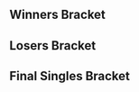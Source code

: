 {{DISPLAYTITLE:SoCal Colosseum #1: Singles Bracket}}{{SetGame|melee}}
{{tabs static
|name1=Overview
|link1=SoCal Colosseum/1
|name2=Singles Bracket
|link2=SoCal Colosseum/1/Singles Bracket
|name3=Doubles Bracket
|link3=SoCal Colosseum/1/Doubles Bracket
|This=2
}}
==Winners Bracket==
{{Template:64DEWBracketA
|tourneylink=SoCal Colosseum/1
|tourneyname=SoCal Colosseum #1
|column-width=180
|r1m1p1=CDK |r1m1p1flag=us |r1m1p1score={{win}} |r1m1win=1
|r1m1p2=Bye |r1m1p2flag= |r1m1p2score=

|r1m2p1=Oli |r1m2p1flag=us |r1m2p1score=2 |r1m2win=1
|r1m2p2=Dodger |r1m2p2flag=us |r1m2p2score=0

|r1m3p1=Deadlevi |r1m3p1flag=us |r1m3p1score={{win}} |r1m3win=1
|r1m3p2=Bye |r1m3p2flag= |r1m3p2score=

|r1m4p1=AznForce |r1m4p1flag=us |r1m4p1score=0 |r1m4win=2
|r1m4p2=Dilla |r1m4p2flag=us |r1m4p2score=2
|r1m4p1char1=falco |r1m4p2char1=fox |r1m4p1stock1=0 |r1m4p2stock1=2 |r1m4win1=2 |r1m4stage1=Battlefield
|r1m4p1char2=falco |r1m4p2char2=fox |r1m4p1stock2=0 |r1m4p2stock2=3 |r1m4win2=2 |r1m4stage2=Fountain of Dreams
|r1m4details={{BracketMatchDetails|preview=|lrthread=|interview=|recap=|comment=|live=|vod=https://youtu.be/bMASo86EkCI}}

|r1m5p1=Maruf |r1m5p1flag=us |r1m5p1score={{win}} |r1m5win=1
|r1m5p2=Bye |r1m5p2flag= |r1m5p2score=

|r1m6p1=YAMS |r1m6p1flag=us |r1m6p1score=2 |r1m6win=1
|r1m6p2=Bishop |r1m6p2flag=us |r1m6p2score=0

|r1m7p1=ff3 |r1m7p1flag=us |r1m7p1score={{win}} |r1m7win=1
|r1m7p2=Bye |r1m7p2flag= |r1m7p2score=

|r1m8p1=Steven |r1m8p1flag=us |r1m8p1score=2 |r1m8win=1
|r1m8p2=Young Money Halloween |r1m8p2flag=us |r1m8p2score=0

|r1m9p1=Kira |r1m9p1flag=us |r1m9p1score={{win}} |r1m9win=1
|r1m9p2=Bye |r1m9p2flag= |r1m9p2score=

|r1m10p1=Streetlamp |r1m10p1flag=us |r1m10p1score=2 |r1m10win=1
|r1m10p2=Dandy |r1m10p2flag=us |r1m10p2score=0

|r1m11p1=Tilt |r1m11p1flag=us |r1m11p1score={{win}} |r1m11win=1
|r1m11p2=Bye |r1m11p2flag= |r1m11p2score=

|r1m12p1=Kilo2DXX |r1m12p1flag=us |r1m12p1score=2 |r1m12win=1
|r1m12p2=Cico |r1m12p2flag=us |r1m12p2score=1

|r1m13p1=LuigiKid |r1m13p1flag=us |r1m13p1score={{win}} |r1m13win=1
|r1m13p2=Bye |r1m13p2flag= |r1m13p2score=

|r1m14p1=Vavez |r1m14p1flag=us |r1m14p1score=2 |r1m14win=1
|r1m14p2=compa |r1m14p2flag=us |r1m14p2score=0

|r1m15p1=Chroma |r1m15p1flag=us |r1m15p1score={{win}} |r1m15win=1
|r1m15p2=Bye |r1m15p2flag= |r1m15p2score=

|r1m16p1=Crispy |r1m16p1flag=us |r1m16p1score=2 |r1m16win=1
|r1m16p2=Nigo |r1m16p2flag=us |r1m16p2score=0

|r1m17p1=Captain Faceroll |r1m17p1flag=us |r1m17p1score={{win}} |r1m17win=1
|r1m17p2=Bye |r1m17p2flag= |r1m17p2score=

|r1m18p1=Aura |r1m18p1flag=us |r1m18p1score=0 |r1m18win=2
|r1m18p2=Yung! |r1m18p2flag=us |r1m18p2score=2

|r1m19p1=Brunybby |r1m19p1flag=us |r1m19p1score={{win}} |r1m19win=1
|r1m19p2=Bye |r1m19p2flag= |r1m19p2score=

|r1m20p1=Videowaffles |r1m20p1flag=us |r1m20p1score=2 |r1m20win=1
|r1m20p2=HD Josh |r1m20p2flag=us |r1m20p2score=0

|r1m21p1=EastCoastJeff |r1m21p1flag=us |r1m21p1score={{win}} |r1m21win=1
|r1m21p2=Bye |r1m21p2flag= |r1m21p2score=

|r1m22p1=Loay |r1m22p1flag=sa |r1m22p1score=1 |r1m22win=2
|r1m22p2=Cadeamole |r1m22p2flag=us |r1m22p2score=2

|r1m23p1=Jago |r1m23p1flag=us |r1m23p1score={{win}} |r1m23win=1
|r1m23p2=Bye |r1m23p2flag= |r1m23p2score=

|r1m24p1=Mist |r1m24p1flag=us |r1m24p1score=2 |r1m24win=1
|r1m24p2=Dowie |r1m24p2flag=us |r1m24p2score=1

|r1m25p1=Reno |r1m25p1flag=us |r1m25p1score={{win}} |r1m25win=1
|r1m25p2=Bye |r1m25p2flag= |r1m25p2score=

|r1m26p1=ACT1VE |r1m26p1flag=us |r1m26p1score=2 |r1m26win=1
|r1m26p2=Mr. B |r1m26p2flag=us |r1m26p2score=0

|r1m27p1=MossGarden |r1m27p1flag=us |r1m27p1score={{win}} |r1m27win=1
|r1m27p2=Bye |r1m27p2flag= |r1m27p2score=

|r1m28p1=Rosy |r1m28p1flag=us |r1m28p1score=2 |r1m28win=1
|r1m28p2=Rabbit |r1m28p2flag=us |r1m28p2score=1

|r1m29p1=PsychoMidget |r1m29p1flag=us |r1m29p1score={{win}} |r1m29win=1
|r1m29p2=Bye |r1m29p2flag= |r1m29p2score=

|r1m30p1=Chum |r1m30p1flag=us |r1m30p1score=2 |r1m30win=1
|r1m30p2=Troxol |r1m30p2flag=us |r1m30p2score=0

|r1m31p1=Cesar |r1m31p1flag=us |r1m31p1score={{win}} |r1m31win=1
|r1m31p2=Bye |r1m31p2flag= |r1m31p2score=

|r1m32p1=Junkimchi |r1m32p1flag=us |r1m32p1score=2 |r1m32win=1
|r1m32p2=Heisenberg |r1m32p2flag=us |r1m32p2score=0


|r2m1p1=CDK |r2m1p1flag=us |r2m1p1score=2 |r2m1win=1
|r2m1p2=Oli |r2m1p2flag=us |r2m1p2score=1

|r2m2p1=Deadlevi |r2m2p1flag=us |r2m2p1score=1 |r2m2win=2
|r2m2p2=Dilla |r2m2p2flag=us |r2m2p2score=2
|r2m2p1char1=fox |r2m2p2char1=fox |r2m2p1stock1=0 |r2m2p2stock1=2 |r2m2win1=2 |r2m2stage1=Battlefield
|r2m2p1char2=fox |r2m2p2char2=fox |r2m2p1stock2=2 |r2m2p2stock2=0 |r2m2win2=1 |r2m2stage2=Yoshi's Story
|r2m2p1char3=fox |r2m2p2char3=fox |r2m2p1stock3=0 |r2m2p2stock3=1 |r2m2win3=2 |r2m2stage3=Pokémon Stadium
|r2m2details={{BracketMatchDetails|preview=|lrthread=|interview=|recap=|comment=|live=|vod=https://youtu.be/MGOysrcL2-s}}

|r2m3p1=Maruf |r2m3p1flag=us |r2m3p1score=1 |r2m3win=2
|r2m3p2=YAMS |r2m3p2flag=us |r2m3p2score=2

|r2m4p1=ff3 |r2m4p1flag=us |r2m4p1score=2 |r2m4win=1
|r2m4p2=Steven |r2m4p2flag=us |r2m4p2score=0

|r2m5p1=Kira |r2m5p1flag=us |r2m5p1score=2 |r2m5win=1
|r2m5p2=Streetlamp |r2m5p2flag=us |r2m5p2score=0

|r2m6p1=Tilt |r2m6p1flag=us |r2m6p1score=2 |r2m6win=1
|r2m6p2=Kilo2DXX |r2m6p2flag=us |r2m6p2score=0

|r2m7p1=LuigiKid |r2m7p1flag=us |r2m7p1score=2 |r2m7win=1
|r2m7p2=Vavez |r2m7p2flag=us |r2m7p2score=0

|r2m8p1=Chroma |r2m8p1flag=us |r2m8p1score=2 |r2m8win=1
|r2m8p2=Crispy |r2m8p2flag=us |r2m8p2score=0

|r2m9p1=Captain Faceroll |r2m9p1flag=us |r2m9p1score=2 |r2m9win=`
|r2m9p2=Yung! |r2m9p2flag=us |r2m9p2score=0
|r2m9p1char1=sheik |r2m9p2char1=fox |r2m9p1stock1=1 |r2m9p2stock1=0 |r2m9win1=1 |r2m9stage1=Battlefield
|r2m9p1char2=sheik |r2m9p2char2=fox |r2m9p1stock2=2 |r2m9p2stock2=0 |r2m9win2=1 |r2m9stage2=Final Destination
|r2m9details={{BracketMatchDetails|preview=|lrthread=|interview=|recap=|comment=|live=|vod=https://youtu.be/yamSzaGC6mE}}

|r2m10p1=Brunybby |r2m10p1flag=us |r2m10p1score=2 |r2m10win=1
|r2m10p2=Videowaffles |r2m10p2flag=us |r2m10p2score=0

|r2m11p1=EastCoastJeff |r2m11p1flag=us |r2m11p1score=2 |r2m11win=1
|r2m11p2=Cadeamole |r2m11p2flag=us |r2m11p2score=0

|r2m12p1=Jago |r2m12p1flag=us |r2m12p1score=2 |r2m12win=1
|r2m12p2=Mist |r2m12p2flag=us |r2m12p2score=0

|r2m13p1=Reno |r2m13p1flag=us |r2m13p1score=2 |r2m13win=1
|r2m13p2=ACT1VE |r2m13p2flag=us |r2m13p2score=0
|r2m13p1char1=fox |r2m13p2char1=samus |r2m13p1stock1=2 |r2m13p2stock1=0 |r2m13win1=1 |r2m13stage1=Fountain of Dreams
|r2m13p1char2=fox |r2m13p2char2=samus |r2m13p1stock2=2 |r2m13p2stock2=0 |r2m13win2=1 |r2m13stage2=Final Destination
|r2m13details={{BracketMatchDetails|preview=|lrthread=|interview=|recap=|comment=|live=|vod=https://youtu.be/YkbBsVAbiYQ}}

|r2m14p1=MossGarden |r2m14p1flag=us |r2m14p1score=2 |r2m14win=1
|r2m14p2=Rosy |r2m14p2flag=us |r2m14p2score=0

|r2m15p1=PsychoMidget |r2m15p1flag=us |r2m15p1score=2 |r2m15win=1
|r2m15p2=Chum |r2m15p2flag=us |r2m15p2score=0

|r2m16p1=Cesar |r2m16p1flag=us |r2m16p1score=2 |r2m16win=1
|r2m16p2=Junkimchi |r2m16p2flag=us |r2m16p2score=0


|r3m1p1=CDK |r3m1p1flag=us |r3m1p1score=2 |r3m1win=1
|r3m1p2=Dilla |r3m1p2flag=us |r3m1p2score=0

|r3m2p1=YAMS |r3m2p1flag=us |r3m2p1score=2 |r3m2win=1
|r3m2p2=ff3 |r3m2p2flag=us |r3m2p2score=1

|r3m3p1=Kira |r3m3p1flag=us |r3m3p1score=2 |r3m3win=1
|r3m3p2=Tilt |r3m3p2flag=us |r3m3p2score=0

|r3m4p1=LuigiKid |r3m4p1flag=us |r3m4p1score=2 |r3m4win=1
|r3m4p2=Chroma |r3m4p2flag=us |r3m4p2score=0
|r3m4p1char1=luigi |r3m4p2char1=fox |r3m4p1stock1=2 |r3m4p2stock1=0 |r3m4win1=1 |r3m4stage1=Fountain of Dreams
|r3m4p1char2=luigi |r3m4p2char2=fox |r3m4p1stock2=0 |r3m4p2stock2=1 |r3m4win2=2 |r3m4stage2=Battlefield
|r3m4p1char3=luigi |r3m4p2char3=fox |r3m4p1stock3=2 |r3m4p2stock3=0 |r3m4win3=1 |r3m4stage3=Dream Land
|r3m4details={{BracketMatchDetails|preview=|lrthread=|interview=|recap=|comment=|live=|vod=https://youtu.be/t4F7xwQe9NE}}

|r3m5p1=Captain Faceroll |r3m5p1flag=us |r3m5p1score=2 |r3m5win=1
|r3m5p2=Brunybby |r3m5p2flag=us |r3m5p2score=0

|r3m6p1=EastCoastJeff |r3m6p1flag=us |r3m6p1score=2 |r3m6win=1
|r3m6p2=Jago |r3m6p2flag=us |r3m6p2score=1
|r3m6p1char1=fox |r3m6p2char1=ic |r3m6p1stock1=4 |r3m6p2stock1=0 |r3m6win1=1 |r3m6stage1=Battlefield
|r3m6p1char2=fox |r3m6p2char2=ic |r3m6p1stock2=0 |r3m6p2stock2=1 |r3m6win2=2 |r3m6stage2=Fountain of Dreams
|r3m6p1char3=fox |r3m6p2char3=ic |r3m6p1stock3=3 |r3m6p2stock3=0 |r3m6win3=1 |r3m6stage3=Dream Land
|r3m6details={{BracketMatchDetails|preview=|lrthread=|interview=|recap=|comment=|live=|vod=https://youtu.be/jx35sFECZKs}}

|r3m7p1=Reno |r3m7p1flag=us |r3m7p1score=2 |r3m7win=1
|r3m7p2=MossGarden |r3m7p2flag=us |r3m7p2score=0

|r3m8p1=PsychoMidget |r3m8p1flag=us |r3m8p1score=2 |r3m8win=1
|r3m8p2=Cesar |r3m8p2flag=us |r3m8p2score=0
|r3m8p1char1=jigglypuff |r3m8p2char1=marth |r3m8p1stock1=1 |r3m8p2stock1=0 |r3m8win1=1 |r3m8stage1=Battlefield
|r3m8p1char2=jigglypuff |r3m8p2char2=marth |r3m8p1stock2=2 |r3m8p2stock2=0 |r3m8win2=1 |r3m8stage2=Fountain of Dreams
|r3m8details={{BracketMatchDetails|preview=|lrthread=|interview=|recap=|comment=|live=|vod=https://youtu.be/p1GUOcB1--g}}


|r4m1p1=CDK |r4m1p1flag=us |r4m1p1score=2 |r4m1win=1
|r4m1p2=YAMS |r4m1p2flag=us |r4m1p2score=0

|r4m2p1=Kira |r4m2p1flag=us |r4m2p1score=2 |r4m2win=1
|r4m2p2=LuigiKid |r4m2p2flag=us |r4m2p2score=0
|r4m2p1char1=fox |r4m2p2char1=luigi |r4m2p1stock1=2 |r4m2p2stock1=0 |r4m2win1=1 |r4m2stage1=Fountain of Dreams
|r4m2p1char2=fox |r4m2p2char2=luigi |r4m2p1stock2=3 |r4m2p2stock2=0 |r4m2win2=1 |r4m2stage2=Dream Land
|r4m2details={{BracketMatchDetails|preview=|lrthread=|interview=|recap=|comment=|live=|vod=https://youtu.be/aL-CUldW4xc}}

|r4m3p1=Captain Faceroll |r4m3p1flag=us |r4m3p1score=1 |r4m3win=2
|r4m3p2=EastCoastJeff |r4m3p2flag=us |r4m3p2score=2
|r4m3p1char1=sheik |r4m3p2char1=fox |r4m3p1stock1=0 |r4m3p2stock1=2 |r4m3win1=2 |r4m3stage1=Dream Land
|r4m3p1char2=sheik |r4m3p2char2=fox |r4m3p1stock2=1 |r4m3p2stock2=0 |r4m3win2=1 |r4m3stage2=Fountain of Dreams
|r4m3p1char3=sheik |r4m3p2char3=fox |r4m3p1stock3=0 |r4m3p2stock3=1 |r4m3win3=2 |r4m3stage3=Final Destination
|r4m3details={{BracketMatchDetails|preview=|lrthread=|interview=|recap=|comment=|live=|vod=https://youtu.be/KPWbqSlbPl4}}

|r4m4p1=Reno |r4m4p1flag=us |r4m4p1score=2 |r4m4win=1
|r4m4p2=PsychoMidget |r4m4p2flag=us |r4m4p2score=1
|r4m4p1char1=fox |r4m4p2char1=jigglypuff |r4m4p1stock1=0 |r4m4p2stock1=1 |r4m4win1=2 |r4m4stage1=Battlefield
|r4m4p1char2=fox |r4m4p2char2=jigglypuff |r4m4p1stock2=3 |r4m4p2stock2=0 |r4m4win2=1 |r4m4stage2=Pokémon Stadium
|r4m4p1char3=fox |r4m4p2char3=jigglypuff |r4m4p1stock3=1 |r4m4p2stock3=0 |r4m4win3=1 |r4m4stage3=Fountain of Dreams
|r4m4details={{BracketMatchDetails|preview=|lrthread=|interview=|recap=|comment=|live=|vod=https://youtu.be/czNYfkVnFgU}}


|r5m1p1=CDK |r5m1p1flag=us |r5m1p1score=3 |r5m1win=1
|r5m1p2=Kira |r5m1p2flag=us |r5m1p2score=0
|r5m1p1char1=fox |r5m1p2char1=fox |r5m1p1stock1=1 |r5m1p2stock1=0 |r5m1win1=1 |r5m1stage1=Dream Land
|r5m1p1char2=fox |r5m1p2char2=fox |r5m1p1stock2=1 |r5m1p2stock2=0 |r5m1win2=1 |r5m1stage2=Dream Land
|r5m1p1char3=fox |r5m1p2char3=fox |r5m1p1stock3=2 |r5m1p2stock3=0 |r5m1win3=1 |r5m1stage3=Dream Land
|r5m1details={{BracketMatchDetails|preview=|lrthread=|interview=|recap=|comment=|live=|vod=https://youtu.be/ifRB0OXkZoI}}

|r5m2p1=EastCoastJeff |r5m2p1flag=us |r5m2p1score=1 |r5m2win=2
|r5m2p2=Reno |r5m2p2flag=us |r5m2p2score=3
|r5m2p1char1=fox |r5m2p2char1=fox |r5m2p1stock1=0 |r5m2p2stock1=1 |r5m2win1=2 |r5m2stage1=Battlefield
|r5m2p1char2=falco |r5m2p2char2=fox |r5m2p1stock2=1 |r5m2p2stock2=0 |r5m2win2=1 |r5m2stage2=Dream Land
|r5m2p1char3=fox |r5m2p2char3=sheik |r5m2p1stock3=0 |r5m2p2stock3=2 |r5m2win3=2 |r5m2stage3=Yoshi's Story
|r5m2p1char4=fox |r5m2p2char4=sheik |r5m2p1stock4=0 |r5m2p2stock4=2 |r5m2win4=2 |r5m2stage4=Pokémon Stadium
|r5m2details={{BracketMatchDetails|preview=|lrthread=|interview=|recap=|comment=|live=|vod=https://youtu.be/XwywEgqystM}}
}}
==Losers Bracket==
{{48DELBracketSmwA
|tourneylink=SoCal Colosseum/1
|tourneyname=SoCal Colosseum #1
|l1placement=33-48
|l2placement=25-32
|l3placement=17-24
|l4placement=13-16
|l5placement=9-12
|l6placement=7-8
|l7placement=5-6
|column-width=180

|l1m1p1=Junkimchi |l1m1p1flag=us |l1m1p1score=2
|l1m1p2=Dodger |l1m1p2flag=us |l1m1p2score=0
|l1m1win=1

|l1m2p1=Chum |l1m2p1flag=us |l1m2p1score=0
|l1m2p2=AznForce |l1m2p2flag=us |l1m2p2score=2
|l1m2win=2

|l1m3p1=Rosy |l1m3p1flag=us |l1m3p1score=0
|l1m3p2=Bishop |l1m3p2flag=us |l1m3p2score=2
|l1m3win=2

|l1m4p1=ACT1VE |l1m4p1flag=us |l1m4p1score=2
|l1m4p2=Young Money Halloween |l1m4p2flag=us |l1m4p2score=0
|l1m4win=1

|l1m5p1=Mist |l1m5p1flag=us |l1m5p1score=2
|l1m5p2=Dandy |l1m5p2flag=us |l1m5p2score=0
|l1m5win=1

|l1m6p1=Cadeamole |l1m6p1flag=us |l1m6p1score=0
|l1m6p2=Cico |l1m6p2flag=us |l1m6p2score=2
|l1m6win=2

|l1m7p1=Videowaffles |l1m7p1flag=us |l1m7p1score=2
|l1m7p2=compa |l1m7p2flag=us |l1m7p2score=0
|l1m7win=1

|l1m8p1=Yung! |l1m8p1flag=us |l1m8p1score=2
|l1m8p2=Nigo |l1m8p2flag=us |l1m8p2score=0
|l1m8win=1

|l1m9p1=Crispy |l1m9p1flag=us |l1m9p1score=2
|l1m9p2=Aura |l1m9p2flag=us |l1m9p2score=0
|l1m9win=1

|l1m10p1=Vavez |l1m10p1flag=us |l1m10p1score=2
|l1m10p2=HD Josh |l1m10p2flag=us |l1m10p2score=0
|l1m10win=1

|l1m11p1=Kilo2DXX |l1m11p1flag=us |l1m11p1score=2
|l1m11p2=Loay |l1m11p2flag=sa |l1m11p2score=0
|l1m11win=1

|l1m12p1=Streetlamp |l1m12p1flag=us |l1m12p1score=2
|l1m12p2=Dowie |l1m12p2flag=us |l1m12p2score=1
|l1m12win=1

|l1m13p1=Steven |l1m13p1flag=us |l1m13p1score=2
|l1m13p2=Mr. B |l1m13p2flag=us |l1m13p2score=1
|l1m13win=1

|l1m14p1=Maruf |l1m14p1flag=us |l1m14p1score=2
|l1m14p2=Rabbit |l1m14p2flag=us |l1m14p2score=0
|l1m14win=1

|l1m15p1=Deadlevi |l1m15p1flag=us |l1m15p1score=2
|l1m15p2=Troxol |l1m15p2flag=us |l1m15p2score=0
|l1m15win=1

|l1m16p1=Oli |l1m16p1flag=us |l1m16p1score=2
|l1m16p2=Heisenberg |l1m16p2flag=us |l1m16p2score=0
|l1m16win=1


|l2m1p1=Junkimchi |l2m1p1flag=us |l2m1p1score=2
|l2m1p2=AznForce |l2m1p2flag=us |l2m1p2score=0
|l2m1win=1

|l2m2p1=Bishop |l2m2p1flag=us |l2m2p1score=1
|l2m2p2=ACT1VE |l2m2p2flag=us |l2m2p2score=2
|l2m2win=2

|l2m3p1=Mist |l2m3p1flag=us |l2m3p1score=2
|l2m3p2=Cico |l2m3p2flag=us |l2m3p2score=1
|l2m3win=1

|l2m4p1=Videowaffles |l2m4p1flag=us |l2m4p1score=2
|l2m4p2=Nigo |l2m4p2flag=us |l2m4p2score=0
|l2m4win=1

|l2m5p1=Crispy |l2m5p1flag=us |l2m5p1score=0
|l2m5p2=Vavez |l2m5p2flag=us |l2m5p2score=2
|l2m5win=2

|l2m6p1=Kilo2DXX |l2m6p1flag=us |l2m6p1score=2
|l2m6p2=Streetlamp |l2m6p2flag=us |l2m6p2score=0
|l2m6win=1

|l2m7p1=Steven |l2m7p1flag=us |l2m7p1score=0
|l2m7p2=Maruf |l2m7p2flag=us |l2m7p2score=2
|l2m7win=2

|l2m8p1=Deadlevi |l2m8p1flag=us |l2m8p1score=1
|l2m8p2=Oli |l2m8p2flag=us |l2m8p2score=2
|l2m8win=2


|l3m1p1=Chroma |l3m1p1flag=us |l3m1p1score=2
|l3m1p2=Junkimchi |l3m1p2flag=us |l3m1p2score=1
|l3m1win=1

|l3m2p1=Tilt |l3m2p1flag=us |l3m2p1score=0
|l3m2p2=ACT1VE |l3m2p2flag=us |l3m2p2score=2
|l3m2win=2

|l3m3p1=ff3 |l3m3p1flag=us |l3m3p1score=1
|l3m3p2=Mist |l3m3p2flag=us |l3m3p2score=2
|l3m3win=2
|l3m3p1char1=jigglypuff |l3m3p2char1=fox |l3m3p1stock1=0 |l3m3p2stock1=1 |l3m3win1=2 |l3m3stage1=Battlefield
|l3m3p1char2=jigglypuff |l3m3p2char2=fox |l3m3p1stock2=2 |l3m3p2stock2=0 |l3m3win2=1 |l3m3stage2=Dream Land
|l3m3p1char3=jigglypuff |l3m3p2char3=fox |l3m3p1stock3=0 |l3m3p2stock3=2 |l3m3win3=2 |l3m3stage3=Pokémon Stadium
|l3m3details={{BracketMatchDetails|preview=|lrthread=|interview=|recap=|comment=|live=|vod=https://youtu.be/STGXrQEAjVQ}}

|l3m4p1=Dilla |l3m4p1flag=us |l3m4p1score=0
|l3m4p2=Videowaffles |l3m4p2flag=us |l3m4p2score=2
|l3m4win=2

|l3m5p1=Cesar |l3m5p1flag=us |l3m5p1score=1
|l3m5p2=Vavez |l3m5p2flag=us |l3m5p2score=2
|l3m5win=2

|l3m6p1=MossGarden |l3m6p1flag=us |l3m6p1score=2
|l3m6p2=Kilo2DXX |l3m6p2flag=us |l3m6p2score=0
|l3m6win=1

|l3m7p1=Jago |l3m7p1flag=us |l3m7p1score=2
|l3m7p2=Maruf |l3m7p2flag=us |l3m7p2score=1
|l3m7win=1

|l3m8p1=Brunybby |l3m8p1flag=us |l3m8p1score=0
|l3m8p2=Oli |l3m8p2flag=us |l3m8p2score=2
|l3m8win=2


|l4m1p1=Chroma |l4m1p1flag=us |l4m1p1score=2
|l4m1p2=ACT1VE |l4m1p2flag=us |l4m1p2score=0
|l4m1win=1

|l4m2p1=Mist |l4m2p1flag=us |l4m2p1score=0
|l4m2p2=Videowaffles |l4m2p2flag=us |l4m2p2score=2
|l4m2win=2

|l4m3p1=Vavez |l4m3p1flag=us |l4m3p1score=2
|l4m3p2=MossGarden |l4m3p2flag=us |l4m3p2score=0
|l4m3win=1

|l4m4p1=Jago |l4m4p1flag=us |l4m4p1score=1
|l4m4p2=Oli |l4m4p2flag=us |l4m4p2score=2
|l4m4win=2


|l5m1p1=Captain Faceroll |l5m1p1flag=us |l5m1p1score=2
|l5m1p2=Chroma |l5m1p2flag=us |l5m1p2score=0
|l5m1win=1

|l5m2p1=PsychoMidget |l5m2p1flag=us |l5m2p1score=2
|l5m2p2=Videowaffles |l5m2p2flag=us |l5m2p2score=0
|l5m2win=1

|l5m3p1=YAMS |l5m3p1flag=us |l5m3p1score=2
|l5m3p2=Vavez |l5m3p2flag=us |l5m3p2score=0
|l5m3win=1

|l5m4p1=LuigiKid |l5m4p1flag=us |l5m4p1score=2
|l5m4p2=Oli |l5m4p2flag=us |l5m4p2score=1
|l5m4win=1


|l6m1p1=Captain Faceroll |l6m1p1flag=us |l6m1p1score=2
|l6m1p2=PsychoMidget |l6m1p2flag=us |l6m1p2score=1
|l6m1win=1
|l6m1p1char1=sheik |l6m1p2char1=jigglypuff |l6m1p1stock1=0 |l6m1p2stock1=1 |l6m1win1=2 |l6m1stage1=Battlefield
|l6m1p1char2=sheik |l6m1p2char2=jigglypuff |l6m1p1stock2=1 |l6m1p2stock2=0 |l6m1win2=1 |l6m1stage2=Battlefield
|l6m1p1char3=sheik |l6m1p2char3=jigglypuff |l6m1p1stock3=1 |l6m1p2stock3=0 |l6m1win3=1 |l6m1stage3=Fountain of Dreams
|l6m1details={{BracketMatchDetails|preview=|lrthread=|interview=|recap=|comment=|live=|vod=https://youtu.be/Xpi68B-jC70}}

|l6m2p1=YAMS |l6m2p1flag=us |l6m2p1score=0
|l6m2p2=LuigiKid |l6m2p2flag=us |l6m2p2score=2
|l6m2win=2


|l7m1p1=Kira |l7m1p1flag=us |l7m1p1score=2
|l7m1p2=Captain Faceroll |l7m1p2flag=us |l7m1p2score=3
|l7m1win=2
|l7m1p1char1=fox |l7m1p2char1=sheik |l7m1p1stock1=0 |l7m1p2stock1=1 |l7m1win1=2 |l7m1stage1=Dream Land
|l7m1p1char2=fox |l7m1p2char2=sheik |l7m1p1stock2=0 |l7m1p2stock2=1 |l7m1win2=2 |l7m1stage2=Pokémon Stadium
|l7m1p1char3=fox |l7m1p2char3=sheik |l7m1p1stock3=2 |l7m1p2stock3=0 |l7m1win3=1 |l7m1stage3=Pokémon Stadium
|l7m1p1char4=fox |l7m1p2char4=sheik |l7m1p1stock4=1 |l7m1p2stock4=0 |l7m1win4=1 |l7m1stage4=Battlefield
|l7m1p1char5=fox |l7m1p2char5=sheik |l7m1p1stock5=0 |l7m1p2stock5=2 |l7m1win5=2 |l7m1stage5=Battlefield
|l7m1details={{BracketMatchDetails|preview=|lrthread=|interview=|recap=|comment=|live=|vod=https://youtu.be/rHo2mEWibBw}}

|l7m2p1=EastCoastJeff |l7m2p1flag=us |l7m2p1score=1
|l7m2p2=LuigiKid |l7m2p2flag=us |l7m2p2score=3
|l7m2win=2
|l7m2p1char1=fox |l7m2p2char1=luigi |l7m2p1stock1=0 |l7m2p2stock1=2 |l7m2win1=2 |l7m2stage1=Fountain of Dreams
|l7m2p1char2=fox |l7m2p2char2=luigi |l7m2p1stock2=0 |l7m2p2stock2=2 |l7m2win2=2 |l7m2stage2=Yoshi's Story
|l7m2p1char3=fox |l7m2p2char3=luigi |l7m2p1stock3=1 |l7m2p2stock3=0 |l7m2win3=1 |l7m2stage3=Battlefield
|l7m2p1char4=fox |l7m2p2char4=luigi |l7m2p1stock4=0 |l7m2p2stock4=1 |l7m2win4=2 |l7m2stage4=Final Destination
|l7m2details={{BracketMatchDetails|preview=|lrthread=|interview=|recap=|comment=|live=|vod=https://youtu.be/8fnMtvZCkyQ}}
}}
<onlyinclude>
==Final Singles Bracket==
{{DEFinalSmwBracket
|tourneylink=SoCal Colosseum/1
|tourneyname=SoCal Colosseum #1
|l1placement=4
|r2placement=3
|r3loserplacement=2
|r3winnerplacement=1
|disableheads=true
|export_score=true

<!-- FROM WINNERS -->
|r1m1p1=CDK |r1m1p1flag=us |r1m1p1score=3
|r1m1p2=Reno |r1m1p2flag=us |r1m1p2score=2
|r1m1win=1
|r1m1p1char1=fox |r1m1p1stock1=3 |r1m1p2char1=fox |r1m1p2stock1=0 |r1m1win1=1 |r1m1stage1=Dream Land
|r1m1p1char2=fox |r1m1p1stock2=0 |r1m1p2char2=sheik |r1m1p2stock2=1 |r1m1win2=2 |r1m1stage2=Battlefield
|r1m1p1char3=fox |r1m1p1stock3=0 |r1m1p2char3=sheik |r1m1p2stock3=2 |r1m1win3=2 |r1m1stage3=Final Destination
|r1m1p1char4=fox |r1m1p1stock4=1 |r1m1p2char4=sheik |r1m1p2stock4=0 |r1m1win4=1 |r1m1stage4=Final Destination
|r1m1p1char5=fox |r1m1p1stock5=2 |r1m1p2char5=sheik |r1m1p2stock5=0 |r1m1win5=1 |r1m1stage5=Yoshi's Story
|r1m1details={{BracketMatchDetails
|vod=https://www.youtube.com/watch?v=FBVSD7dnPSo
|preview= 
|lrthread=
|interview=
|recap=
|comment=
|live=
}}

<!-- FROM LOSERS -->
|l1m1p1=Captain Faceroll |l1m1p1flag=us |l1m1p1score=3
|l1m1p2=LuigiKid |l1m1p2flag=us |l1m1p2score=1
|l1m1win=1
|l1m1p1char1=sheik |l1m1p1stock1=1 |l1m1p2char1=luigi |l1m1p2stock1=0 |l1m1win1=1 |l1m1stage1=Dream Land
|l1m1p1char2=sheik |l1m1p1stock2=0 |l1m1p2char2=luigi |l1m1p2stock2=1 |l1m1win2=2 |l1m1stage2=Final Destination
|l1m1p1char3=sheik |l1m1p1stock3=2 |l1m1p2char3=luigi |l1m1p2stock3=0 |l1m1win3=1 |l1m1stage3=Battlefield
|l1m1p1char4=sheik |l1m1p1stock4=1 |l1m1p2char4=luigi |l1m1p2stock4=0 |l1m1win4=1 |l1m1stage4=Fountain of Dreams
|l1m1details={{BracketMatchDetails
|vod=https://www.youtube.com/watch?v=nDXz7xumUeY
|preview= 
|lrthread=
|interview=
|recap=
|comment=
|live=
}}

<!-- LOSERS FINALS -->
|r2m1p1=Reno |r2m1p1flag=us |r2m1p1score=2
|r2m1p2=Captain Faceroll |r2m1p2flag=us |r2m1p2score=3
|r2m1win=2
|r2m1p1char1=fox |r2m1p1stock1=1 |r2m1p2char1=sheik |r2m1p2stock1=0 |r2m1win1=1 |r2m1stage1=Battlefield
|r2m1p1char2=fox |r2m1p1stock2=0 |r2m1p2char2=sheik |r2m1p2stock2=1 |r2m1win2=2 |r2m1stage2=Battlefield
|r2m1p1char3=fox |r2m1p1stock3=1 |r2m1p2char3=sheik |r2m1p2stock3=0 |r2m1win3=1 |r2m1stage3=Pokémon Stadium
|r2m1p1char4=fox |r2m1p1stock4=0 |r2m1p2char4=sheik |r2m1p2stock4=1 |r2m1win4=2 |r2m1stage4=Fountain of Dreams
|r2m1p1char5=fox |r2m1p1stock5=0 |r2m1p2char5=sheik |r2m1p2stock5=1 |r2m1win5=2 |r2m1stage5=Final Destination
|r2m1details={{BracketMatchDetails
|vod=https://www.youtube.com/watch?v=L2bkStdE8Ak
|preview= 
|lrthread=
|interview=
|recap=
|comment=
|live=
}}

<!-- GRAND FINALS -->
|r3m1p1=CDK |r3m1p1flag=us |r3m1p1score=3
|r3m1p2=Captain Faceroll |r3m1p2flag=us |r3m1p2score=0
|r3m1win=1
|r3m1p1char1=fox |r3m1p1stock1=1 |r3m1p2char1=sheik |r3m1p2stock1=0 |r3m1win1=1 |r3m1stage1=Dream Land
|r3m1p1char2=fox |r3m1p1stock2=2 |r3m1p2char2=sheik |r3m1p2stock2=0 |r3m1win2=1 |r3m1stage2=Fountain of Dreams
|r3m1p1char3=fox |r3m1p1stock3=3 |r3m1p2char3=sheik |r3m1p2stock3=0 |r3m1win3=1 |r3m1stage3=Battlefield
|r3m1details={{BracketMatchDetails
|vod=https://www.youtube.com/watch?v=gkW7LhMr80Q
|preview= 
|lrthread=
|interview=
|recap=
|comment=
|live=
}}
}}
</onlyinclude>
